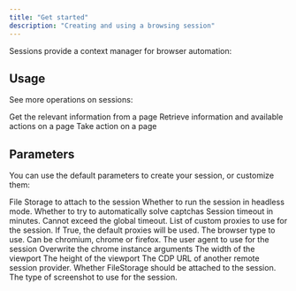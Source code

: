 ```yaml
---
title: "Get started"
description: "Creating and using a browsing session"
---
```


Sessions provide a context manager for browser automation:

<SessionManual/>

## Usage

See more operations on sessions:

<CardGroup cols={3}>
  <Card
    title="Scrape"
    icon="download"
    href="../remotesession/scrape"
  >
  Get the relevant information from a page
  </Card>
  <Card
    title="Observe"
    icon="telescope"
    href="../remotesession/observe"
  >
  Retrieve information and available actions on a page
  </Card>
  <Card
    title="Execute"
    icon="shoe-prints"
    href="../remotesession/execute"
  >
  Take action on a page
  </Card>
</CardGroup>

## Parameters

You can use the default parameters to create your session, or customize them:

<ParamField path="session_id" type="UnionType[str, None]" default="None">
</ParamField>

<ParamField path="storage" type="UnionType[RemoteFileStorage, None]" default="None">
  File Storage to attach to the session
</ParamField>

<ParamField path="perception_type" type="Literal[fast, deep]" default="fast">
</ParamField>

<ParamField path="cookie_file" type="UnionType[str, Path, None]" default="None">
</ParamField>

<ParamField path="raise_on_failure" type="bool" default="True">
</ParamField>

<ParamField path="headless" type="bool">
  Whether to run the session in headless mode.
</ParamField>

<ParamField path="solve_captchas" type="bool">
  Whether to try to automatically solve captchas
</ParamField>

<ParamField path="timeout_minutes" type="int">
  Session timeout in minutes. Cannot exceed the global timeout.
</ParamField>

<ParamField path="proxies" type="list[typing.Annotated[notte_sdk.types.NotteProxy | notte_sdk.types.ExternalProxy, FieldInfo(annotation=NoneType, required=True, discriminator='type')]] | bool">
  List of custom proxies to use for the session. If True, the default proxies will be used.
</ParamField>

<ParamField path="browser_type" type="typing.Literal['chromium', 'chrome', 'firefox']">
  The browser type to use. Can be chromium, chrome or firefox.
</ParamField>

<ParamField path="user_agent" type="str | None">
  The user agent to use for the session
</ParamField>

<ParamField path="chrome_args" type="list">
  Overwrite the chrome instance arguments
</ParamField>

<ParamField path="viewport_width" type="int | None">
  The width of the viewport
</ParamField>

<ParamField path="viewport_height" type="int | None">
  The height of the viewport
</ParamField>

<ParamField path="cdp_url" type="str | None">
  The CDP URL of another remote session provider.
</ParamField>

<ParamField path="use_file_storage" type="bool">
  Whether FileStorage should be attached to the session.
</ParamField>

<ParamField path="screenshot_type" type="typing.Literal['raw', 'full', 'last_action']">
  The type of screenshot to use for the session.
</ParamField>
